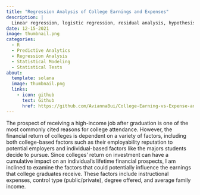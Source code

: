 ```yaml
---
title: "Regression Analysis of College Earnings and Expenses"
description: |
  Linear regression, logistic regression, residual analysis, hypothesis testing
date: 12-15-2021
image: thumbnail.png
categories:
  - R
  - Predictive Analytics
  - Regression Analysis
  - Statistical Modeling
  - Statistical Tests
about: 
  template: solana
  image: thumbnail.png
  links: 
    - icon: github
      text: Github
      href: https://github.com/AviannaBui/College-Earning-vs-Expense-and-Control-Type
---
```


The prospect of receiving a high-income job after graduation is one of the most commonly cited reasons for college attendance. However, the financial return of colleges is dependent on a variety of factors, including both college-based factors such as their employability reputation to potential employers and individual-based factors like the majors students decide to pursue. Since colleges’ return on investment can have a cumulative impact on an individual’s lifetime financial prospects, I am inclined to examine the factors that could potentially influence the earnings that college graduates receive. These factors include instructional expenses, control type (public/private), degree offered, and average family income.